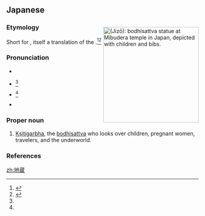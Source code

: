 ==Japanese==
<div style="float:right;">
{{wikipedia|lang=ja}}
[[File:Jizo Children.jpg|thumb|250px|{{lang|ja|地蔵}} (''Jizō''): [[bodhisattva]] statue at Mibudera temple in [[Japan]], depicted with children and bibs.]]
{{wikipedia|Ksitigarbha}}
</div>
{{ja-kanjitab|じ|ぞう|yomi=on}}

===Etymology===
Short for {{ja-l|地蔵菩薩|じぞうぼさつ|Jizō Bosatsu}}, itself a translation of the {{etyl|sa|ja|sort=しぞう'}} {{m|sa|क्षितिगर्भ|tr=Kṣitigarbha}} {{m|sa|बोधिसत्त्व|tr=bodhisattva}}.<ref name="KDJ">{{R:Kokugo Dai Jiten}}</ref><ref name="DJR">{{R:Daijirin}}</ref>

===Pronunciation===
* {{l|ja|sc=Latn|音読み|On'yomi}}
* {{ja-accent-common|h|じ|ぞう}}<ref name="DJR"/>
* {{ja-accent-common|n|じ|ぞ|う}}<ref name="DJR"/>
* {{IPA|lang=ja|[d͡ʑizo̞ː]}}

===Proper noun===
{{ja-pos|じぞう|hhira=ぢざう|proper}}

# [[Kṣitigarbha]], the [[bodhisattva]] who looks over children, pregnant women, travelers, and the underworld.

===References===
<references/>

[[zh:地蔵]]